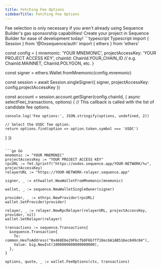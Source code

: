 ---
title: Fetching Fee Options
sidebarTitle: Fetching Fee Options
---

<Warning>
Fee selection is only necessary if you aren't already using Sequence Builder's gas sponsorship capabilities!
Create your project in Sequence Builder for ease of development today!
</Warning>


<CodeGroup>
```typescript Typescript
import { Session } from '@0xsequence/auth'
import { ethers } from 'ethers'

const config = {
  mnemonic: 'YOUR MNEMONIC',
  projectAccessKey: 'YOUR PROJECT ACCESS KEY',
  chainId: ChainId.YOUR_CHAIN_ID // e.g. ChainId.MAINNET, ChainId.POLYGON, etc.
}

const signer = ethers.Wallet.fromMnemonic(config.mnemonic)

const session = await Session.singleSigner({ signer, projectAccessKey: config.projectAccessKey })

const account = session.account.getSigner(config.chainId, {
  async selectFee(_transactions, options) {
    // This callback is called with the list of candidate fee options.

    console.log('Fee options:', JSON.stringify(options, undefined, 2))

    // Select the USDC fee option.
    return options.find(option => option.token.symbol === 'USDC')
  }
})
```

```go Go
mnemonic := "YOUR MNEMONIC"
projectAccessKey := "YOUR PROJECT ACCESS KEY"
rpcURL := fmt.Sprintf("https://nodes.sequence.app/YOUR-NETWORK/%v", projectAccessKey)
relayerURL := "https://YOUR-NETWORK-relayer.sequence.app"

signer, _ := ethwallet.NewWalletFromMnemonic(mnemonic)

wallet, _ := sequence.NewWalletSingleOwner(signer)

provider, _ := ethrpc.NewProvider(rpcURL)
wallet.SetProvider(provider)

relayer, _ := relayer.NewRpcRelayer(relayerURL, projectAccessKey, provider, nil)
wallet.SetRelayer(relayer)

transactions := sequence.Transactions{
  &sequence.Transaction{
    To:    common.HexToAddress("0x468E8e29F6cfb0F6b7ff10ec6A1AB516ec849c04"),
    Value: big.NewInt(1000000000000000000),
  },
}

options, quote, _ := wallet.FeeOptions(ctx, transactions)
```
</CodeGroup>